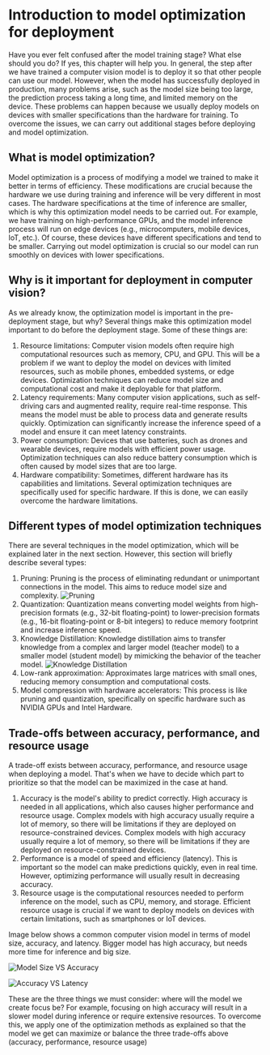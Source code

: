 # Introduction to model optimization for deployment

Have you ever felt confused after the model training stage? What else should you do? If yes, this chapter will help you. In general, the step after we have trained a computer vision model is to deploy it so that other people can use our model. However, when the model has successfully deployed in production, many problems arise, such as the model size being too large, the prediction process taking a long time, and limited memory on the device. These problems can happen because we usually deploy models on devices with smaller specifications than the hardware for training. To overcome the issues, we can carry out additional stages before deploying and model optimization.

## What is model optimization?
Model optimization is a process of modifying a model we trained to make it better in terms of efficiency. These modifications are crucial because the hardware we use during training and inference will be very different in most cases. The hardware specifications at the time of inference are smaller, which is why this optimization model needs to be carried out. For example, we have training on high-performance GPUs, and the model inference process will run on edge devices (e.g., microcomputers, mobile devices, IoT, etc.). Of course, these devices have different specifications and tend to be smaller. Carrying out model optimization is crucial so our model can run smoothly on devices with lower specifications.

## Why is it important for deployment in computer vision?
As we already know, the optimization model is important in the pre-deployment stage, but why? Several things make this optimization model important to do before the deployment stage. Some of these things are:
1. Resource limitations: Computer vision models often require high computational resources such as memory, CPU, and GPU. This will be a problem if we want to deploy the model on devices with limited resources, such as mobile phones, embedded systems, or edge devices. Optimization techniques can reduce model size and computational cost and make it deployable for that platform.
2. Latency requirements: Many computer vision applications, such as self-driving cars and augmented reality, require real-time response. This means the model must be able to process data and generate results quickly. Optimization can significantly increase the inference speed of a model and ensure it can meet latency constraints.
3. Power consumption: Devices that use batteries, such as drones and wearable devices, require models with efficient power usage. Optimization techniques can also reduce battery consumption which is often caused by model sizes that are too large.
4. Hardware compatibility: Sometimes, different hardware has its capabilities and limitations. Several optimization techniques are specifically used for specific hardware. If this is done, we can easily overcome the hardware limitations.

## Different types of model optimization techniques
There are several techniques in the model optimization, which will be explained later in the next section. However, this section will briefly describe several types:
1. Pruning: Pruning is the process of eliminating redundant or unimportant connections in the model. This aims to reduce model size and complexity.
![Pruning](https://huggingface.co/datasets/hf-vision/course-assets/raw/main/pruning.png)
2. Quantization: Quantization means converting model weights from high-precision formats (e.g., 32-bit floating-point) to lower-precision formats (e.g., 16-bit floating-point or 8-bit integers) to reduce memory footprint and increase inference speed.
3. Knowledge Distillation: Knowledge distillation aims to transfer knowledge from a complex and larger model (teacher model) to a smaller model (student model) by mimicking the behavior of the teacher model.
![Knowledge Distillation](https://huggingface.co/datasets/hf-vision/course-assets/raw/main/knowledge_distillation.png)
4. Low-rank approximation: Approximates large matrices with small ones, reducing memory consumption and computational costs.
5. Model compression with hardware accelerators: This process is like pruning and quantization, specifically on specific hardware such as NVIDIA GPUs and Intel Hardware.

## Trade-offs between accuracy, performance, and resource usage
A trade-off exists between accuracy, performance, and resource usage when deploying a model. That's when we have to decide which part to prioritize so that the model can be maximized in the case at hand.
1. Accuracy is the model's ability to predict correctly. High accuracy is needed in all applications, which also causes higher performance and resource usage. Complex models with high accuracy usually require a lot of memory, so there will be limitations if they are deployed on resource-constrained devices. Complex models with high accuracy usually require a lot of memory, so there will be limitations if they are deployed on resource-constrained devices.
2. Performance is a model of speed and efficiency (latency). This is important so the model can make predictions quickly, even in real time. However, optimizing performance will usually result in decreasing accuracy.
3. Resource usage is the computational resources needed to perform inference on the model, such as CPU, memory, and storage. Efficient resource usage is crucial if we want to deploy models on devices with certain limitations, such as smartphones or IoT devices.

Image below shows a common computer vision model in terms of model size, accuracy, and latency. Bigger model has high accuracy, but needs more time for inference and big size.

![Model Size VS Accuracy](https://huggingface.co/datasets/hf-vision/course-assets/raw/main/model_size_vs_accuracy.png)

![Accuracy VS Latency](https://huggingface.co/datasets/hf-vision/course-assets/raw/main/accuracy_vs_latency.png)

These are the three things we must consider: where will the model we create focus be? For example, focusing on high accuracy will result in a slower model during inference or require extensive resources. To overcome this, we apply one of the optimization methods as explained so that the model we get can maximize or balance the three trade-offs above (accuracy, performance, resource usage)



